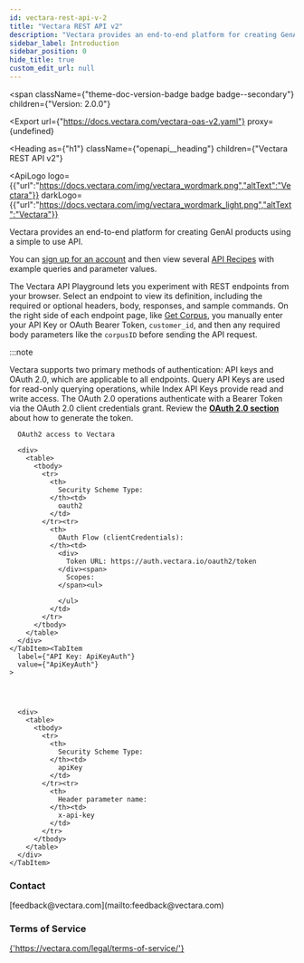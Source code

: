 ```yaml
---
id: vectara-rest-api-v-2
title: "Vectara REST API v2"
description: "Vectara provides an end-to-end platform for creating GenAI products using"
sidebar_label: Introduction
sidebar_position: 0
hide_title: true
custom_edit_url: null
---
```



<span
  className={"theme-doc-version-badge badge badge--secondary"}
  children={"Version: 2.0.0"}
>
</span>

<Export
  url={"https://docs.vectara.com/vectara-oas-v2.yaml"}
  proxy={undefined}
>
  
</Export>

<Heading
  as={"h1"}
  className={"openapi__heading"}
  children={"Vectara REST API v2"}
>
</Heading>

<ApiLogo
  logo={{"url":"https://docs.vectara.com/img/vectara_wordmark.png","altText":"Vectara"}}
  darkLogo={{"url":"https://docs.vectara.com/img/vectara_wordmark_light.png","altText":"Vectara"}}
>
  
</ApiLogo>

Vectara provides an end-to-end platform for creating GenAI products using 
a simple to use API.

You can [sign up for an account](https://console.vectara.com/signup) and 
then view several [API Recipes](https://docs.vectara.com/docs/api-recipes) with example queries 
and parameter values.

The Vectara API Playground lets you experiment with REST endpoints from 
your browser. Select an endpoint to view its definition, including the 
required or optional headers, body, responses, and sample commands. On the 
right side of each endpoint page, like [Get Corpus](/docs/rest-api/get-corpus), you manually 
enter your API Key or OAuth Bearer Token, `customer_id`, and then any 
required body parameters like the `corpusID` before sending the API 
request.

:::note

Vectara supports two primary methods of authentication: API keys and OAuth 
2.0, which are applicable to all endpoints. Query API Keys are used for 
read-only querying operations, while Index API Keys provide read and write 
access. The OAuth 2.0 operations authenticate with a Bearer Token via the 
OAuth 2.0 client credentials grant. Review the [**OAuth 2.0 section**](https://docs.vectara.com/docs/learn/authentication/oauth-2) about 
how to generate the token.


<div
  style={{"marginBottom":"2rem"}}
>
  <Heading
    id={"authentication"}
    as={"h2"}
    className={"openapi-tabs__heading"}
    children={"Authentication"}
  >
  </Heading><SchemaTabs
    className={"openapi-tabs__security-schemes"}
  >
    <TabItem
      label={"OAuth 2.0: OAuth2"}
      value={"OAuth2"}
    >
      
      
      OAuth2 access to Vectara
      
      <div>
        <table>
          <tbody>
            <tr>
              <th>
                Security Scheme Type:
              </th><td>
                oauth2
              </td>
            </tr><tr>
              <th>
                OAuth Flow (clientCredentials):
              </th><td>
                <div>
                  Token URL: https://auth.vectara.io/oauth2/token
                </div><span>
                  Scopes:
                </span><ul>
                  
                </ul>
              </td>
            </tr>
          </tbody>
        </table>
      </div>
    </TabItem><TabItem
      label={"API Key: ApiKeyAuth"}
      value={"ApiKeyAuth"}
    >
      
      
      
      
      <div>
        <table>
          <tbody>
            <tr>
              <th>
                Security Scheme Type:
              </th><td>
                apiKey
              </td>
            </tr><tr>
              <th>
                Header parameter name:
              </th><td>
                x-api-key
              </td>
            </tr>
          </tbody>
        </table>
      </div>
    </TabItem>
  </SchemaTabs>
</div><div
  style={{"display":"flex","flexDirection":"column","marginBottom":"var(--ifm-paragraph-margin-bottom)"}}
>
  <h3
    style={{"marginBottom":"0.25rem"}}
  >
    Contact
  </h3><span>
    [feedback@vectara.com](mailto:feedback@vectara.com)
  </span>
</div><div
  style={{"marginBottom":"var(--ifm-paragraph-margin-bottom)"}}
>
  <h3
    style={{"marginBottom":"0.25rem"}}
  >
    Terms of Service
  </h3><a
    href={"https://vectara.com/legal/terms-of-service/"}
  >
    {'https://vectara.com/legal/terms-of-service/'}
  </a>
</div>
      